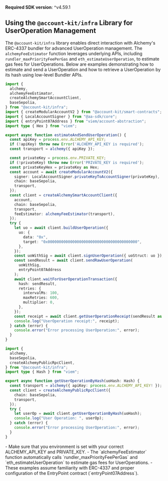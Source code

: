 <Info>**Required SDK version**: ^v4.59.1</Info>

## Using the `@account-kit/infra` Library for UserOperation Management

The `@account-kit/infra` library enables direct interaction with Alchemy's ERC-4337 bundler for advanced UserOperation management. The `alchemyFeeEstimator` function leverages underlying APIs, including `rundler_maxPriorityFeePerGas` and `eth_estimateUserOperation`, to estimate gas fees for UserOperations. Below are examples demonstrating how to estimate and send a UserOperation and how to retrieve a UserOperation by its hash using low-level Bundler APIs.

<CodeBlocks>

```ts twoslash title="estimateAndSendUserOperation.tsx"
import {
  alchemy,
  alchemyFeeEstimator,
  createAlchemySmartAccountClient,
  baseSepolia,
} from "@account-kit/infra";
import { createModularAccountV2 } from "@account-kit/smart-contracts";
import { LocalAccountSigner } from "@aa-sdk/core";
import { entryPoint07Address } from "viem/account-abstraction";
import type { Hex } from "viem";

export async function estimateAndSendUserOperation() {
  const apiKey = process.env.ALCHEMY_API_KEY;
  if (!apiKey) throw new Error('ALCHEMY_API_KEY is required');
  const transport = alchemy({ apiKey });

  const privateKey = process.env.PRIVATE_KEY;
  if (!privateKey) throw new Error('PRIVATE_KEY is required');
  const privateKeyHex = privateKey as Hex;
  const account = await createModularAccountV2({
    signer: LocalAccountSigner.privateKeyToAccountSigner(privateKey),
    chain: baseSepolia,
    transport,
  });
  const client = createAlchemySmartAccountClient({
    account,
    chain: baseSepolia,
    transport,
    feeEstimator: alchemyFeeEstimator(transport),
  });
  try {
    let uo = await client.buildUserOperation({
      uo: {
        data: "0x",
        target: "0x0000000000000000000000000000000000000000",
      },
    });
    const uoWithSig = await client.signUserOperation({ uoStruct: uo });
    const sendResult = await client.sendRawUserOperation(
      uoWithSig,
      entryPoint07Address
    );
    await client.waitForUserOperationTransaction({
      hash: sendResult,
      retries: {
        intervalMs: 100,
        maxRetries: 600,
        multiplier: 0,
      },
    });
    const receipt = await client.getUserOperationReceipt(sendResult as Hex);
    console.log("UserOperation receipt:", receipt);
  } catch (error) {
    console.error("Error processing UserOperation:", error);
  }
}
```

```ts twoslash title="getUserOperationByHash.tsx"
import {
  alchemy,
  baseSepolia,
  createAlchemyPublicRpcClient,
} from "@account-kit/infra";
import type { Hash } from "viem";

export async function getUserOperationByHash(uoHash: Hash) {
  const transport = alchemy({ apiKey: process.env.ALCHEMY_API_KEY! });
  const client = createAlchemyPublicRpcClient({
    chain: baseSepolia,
    transport,
  });
  try {
    let userOp = await client.getUserOperationByHash(uoHash);
    console.log("User Operation: ", userOp);
  } catch (error) {
    console.error("Error processing UserOperation:", error);
  }
}
```

</CodeBlocks>

<Info>
  - Make sure that you environment is set with your correct ALCHEMY_API_KEY and
  PRIVATE_KEY. - The `alchemyFeeEstimator` function automatically calls
  `rundler_maxPriorityFeePerGas` and `eth_estimateUserOperation` to estimate gas
  fees for UserOperations. - These examples assume familiarity with ERC-4337 and
  proper configuration of the EntryPoint contract (`entryPoint07Address`).
</Info>
